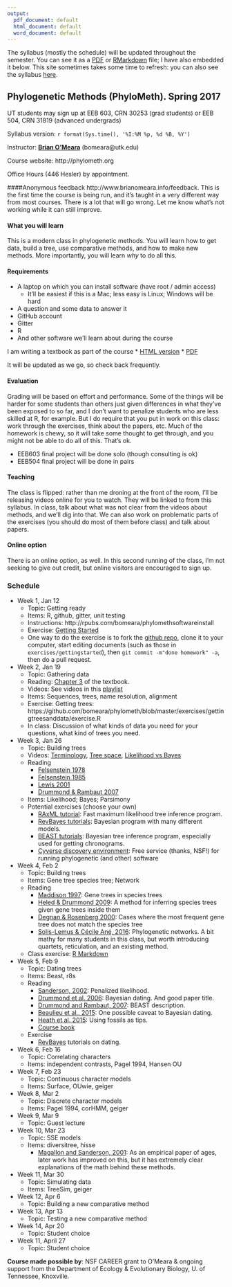 ```yaml
---
output:
  pdf_document: default
  html_document: default
  word_document: default
---
```

The syllabus (mostly the schedule) will be updated throughout the semester. You can see it as a [PDF](https://github.com/bomeara/phylometh/raw/master/other/Syllabus.pdf) or [RMarkdown](https://github.com/bomeara/phylometh/blob/master/other/Syllabus.Rmd) file; I have also embedded it below. This site sometimes takes some time to refresh: you can also see the syllabus [here](http://rpubs.com/bomeara/phylomethsyllabus).


## Phylogenetic Methods (PhyloMeth). Spring 2017

UT students may sign up at EEB 603, CRN 30253 (grad students) or EEB 504, CRN 31819 (advanced undergrads)

Syllabus version: `r format(Sys.time(), '%I:%M %p, %d %B, %Y')`

Instructor: **[Brian O'Meara](http://www.brianomeara.info)** (bomeara@utk.edu)

Course website: http://phylometh.org

Office Hours (446 Hesler) by appointment.

####Anonymous feedback
http://www.brianomeara.info/feedback. This is the first time the course is being run, and it's taught in a very different way from most courses. There is a lot that will go wrong. Let me know what's not working while it can still improve.

#### What you will learn
This is a modern class in phylogenetic methods. You will learn how to get data, build a tree, use comparative methods, and how to make new methods. More importantly, you will learn _why_ to do all this.

#### Requirements
* A laptop on which you can install software (have root / admin access)
    + It'll be easiest if this is a Mac; less easy is Linux; Windows will be hard
* A question and some data to answer it
* GitHub account
* Gitter
* R
* And other software we'll learn about during the course

I am writing a textbook as part of the course
* [HTML version](https://bookdown.org/bomeara/comparative-methods/)
* [PDF](https://bookdown.org/bomeara/comparative-methods/comparative-methods.pdf)

It will be updated as we go, so check back frequently.

#### Evaluation
Grading will be based on effort and performance. Some of the things will be harder for some students than others just given differences in what they've been exposed to so far, and I don't want to penalize students who are less skilled at R, for example. But I do require that you put in work on this class: work through the exercises, think about the papers, etc. Much of the homework is chewy, so it will take some thought to get through, and you might not be able to do all of this. That's ok.

* EEB603 final project will be done solo (though consulting is ok)
* EEB504 final project will be done in pairs

#### Teaching
The class is flipped: rather than me droning at the front of the room, I'll be releasing videos online for you to watch. They will be linked to from this syllabus. In class, talk about what was not clear from the videos about methods, and we'll dig into that. We can also work on problematic parts of the exercises (you should do most of them before class) and talk about papers.

#### Online option
There is an online option, as well. In this second running of the class, I'm not seeking to give out credit, but online visitors are encouraged to sign up.

### Schedule

* Week 1, Jan 12
    + Topic: Getting ready
    + Items: R, github, gitter, unit testing
    + Instructions: http://rpubs.com/bomeara/phylomethsoftwareinstall
    + Exercise: [Getting Started](https://github.com/bomeara/phylometh/blob/master/exercises/gettingstarted/GettingStarted.Rmd)
    + One way to do the exercise is to fork the [github repo](https://github.com/bomeara/phylometh), clone it to your computer, start editing documents (such as those in `exercises/gettingstarted`), then `git commit -m"done homework" -a`, then do a pull request.

* Week 2, Jan 19
    + Topic: Gathering data
    + Reading: [Chapter 3](https://bookdown.org/bomeara/comparative-methods/getting-data-and-trees-into-r.html) of the textbook.
    + Videos: See videos in this [playlist](https://www.youtube.com/playlist?list=PLrJfyqNDuTkMx_1OV_97S0jgdfmHfQ48x)
    + Items: Sequences, trees, name resolution, alignment
    + Exercise: Getting trees: https://github.com/bomeara/phylometh/blob/master/exercises/gettingtreesanddata/exercise.R
    + In class: Discussion of what kinds of data you need for your questions, what kind of trees you need.

* Week 3, Jan 26
    + Topic: Building trees
    + Videos: [Terminology](https://www.youtube.com/watch?v=XSp1gEKNuIo), [Tree space](https://www.youtube.com/watch?v=SQw9ZWFp178), [Likelihood vs Bayes](https://youtu.be/xOADfntkBrs)
    + Reading
        + [Felsenstein 1978](https://www.mendeley.com/catalog/cases-parsimony-compatibility-methods-positively-misleading/)
        + [Felsenstein 1985](https://www.mendeley.com/catalog/confidence-limits-phylogenies-approach-using-bootstrap-55/)
        + [Lewis 2001](https://www.mendeley.com/catalog/phylogenetic-systematics-turns-new-leaf/)
        + [Drummond & Rambaut 2007](https://www.mendeley.com/catalog/beast-bayesian-evolutionary-analysis-sampling-trees-1/)
    + Items: Likelihood; Bayes; Parsimony
    + Potential exercises (choose your own)
        + [RAxML tutorial](http://sco.h-its.org/exelixis/web/software/raxml/hands_on.html): Fast maximum likelihood tree inference program.
        + [RevBayes tutorials](https://revbayes.github.io/tutorials.html): Bayesian program with many different models.
        + [BEAST tutorials](http://treethinkers.org/tutorials/divergence-time-estimation-using-beast/): Bayesian tree inference program, especially used for getting chronograms.
        + [Cyverse discovery environment](https://de.cyverse.org/de/): Free service (thanks, NSF!) for running phylogenetic (and other) software
        

* Week 4, Feb 2
    + Topic: Building trees
    + Items: Gene tree species tree; Network
    + Reading
        + [Maddison 1997](https://doi.org/10.1093/sysbio/46.3.523): Gene trees in species trees
        + [Heled & Drummond 2009](https://doi.org/10.1093/molbev/msp274): A method for inferring species trees given gene trees inside them
        + [Degnan & Rosenberg 2000](http://dx.doi.org/10.1016/j.tree.2009.01.009): Cases where the most frequent gene tree does not match the species tree
        + [Solís-Lemus & Cécile Ané, 2016](http://dx.doi.org/10.1371/journal.pgen.1005896): Phylogenetic networks. A bit mathy for many students in this class, but worth introducing quartets, reticulation, and an existing method.
    + Class exercise: [R Markdown](https://raw.githubusercontent.com/bomeara/ComparativeMethodsInR/master/95_GeneTreeSpeciesTree.Rmd)

* Week 5, Feb 9
    + Topic: Dating trees
    + Items: Beast, r8s
    + Reading
        + [Sanderson, 2002](http://dx.doi.org/10.1093/oxfordjournals.molbev.a003974): Penalized likelihood.
        + [Drummond et al. 2006](http://dx.doi.org/10.1371/journal.pbio.0040088): Bayesian dating. And good paper title.
        + [Drummond and Rambaut, 2007](http://dx.doi.org/10.1186/1471-2148-7-214): BEAST description.
        + [Beaulieu et al., 2015](http://dx.doi.org/10.1093/sysbio/syv027): One possible caveat to Bayesian dating.
        + [Heath et al. 2015](http://www.pnas.org/content/111/29/E2957.short): Using fossils as tips.
        + [Course book](https://bookdown.org/bomeara/comparative-methods/dating.html)
    + Exercise
        + [RevBayes](http://revbayes.github.io/tutorials.html) tutorials on dating. 

* Week 6, Feb 16
    + Topic: Correlating characters
    + Items: independent contrasts, Pagel 1994, Hansen OU


* Week 7, Feb 23
    + Topic: Continuous character models
    + Items: Surface, OUwie, geiger


* Week 8, Mar 2
    + Topic: Discrete character models
    + Items: Pagel 1994, corHMM, geiger


* Week 9, Mar 9
    + Topic: Guest lecture


* Week 10, Mar 23
    + Topic: SSE models
    + Items: diversitree, hisse
        + [Magallon and Sanderson, 2001](http://dx.doi.org/10.1554/0014-3820(2001)055[1762:ADRIAC]2.0.CO;2): As an empirical paper of ages, later work has improved on this, but it has extremely clear explanations of the math behind these methods.


* Week 11, Mar 30
    + Topic: Simulating data
    + Items: TreeSim, geiger
    
* Week 12, Apr 6
    + Topic: Building a new comparative method

* Week 13, Apr 13
    + Topic: Testing a new comparative method

* Week 14, Apr 20
    + Topic: Student choice

* Week 11, April 27
    + Topic: Student choice

**Course made possible by**:  NSF CAREER grant to O'Meara & ongoing support from the Department of Ecology & Evolutionary Biology, U. of Tennessee, Knoxville.
